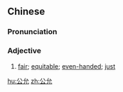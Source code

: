 ==Chinese==
{{zh-forms}}

===Pronunciation===
{{zh-pron
|m=gōngyǔn
|cat=a
}}

===Adjective===
{{zh-adj}}

# [[fair]]; [[equitable]]; [[even-handed]]; [[just]]

[[hu:公允]]
[[zh:公允]]